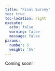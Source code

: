 ```yaml
---
title: "Final Survey"
toc: true
toc-location: right
execute:
  echo: false
  warning: false
  message: false
params:
  number: 5
  weight: '5%'
---
```


Coming soon!